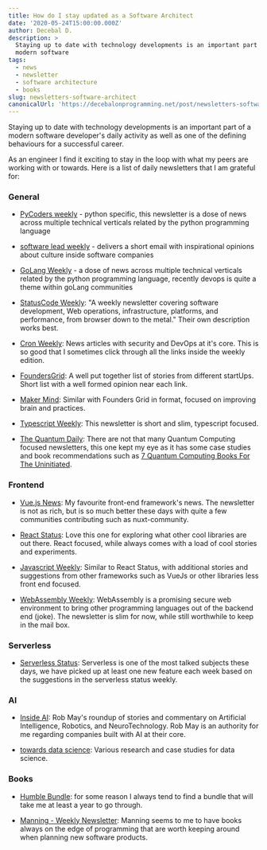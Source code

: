 ```yaml
---
title: How do I stay updated as a Software Architect
date: '2020-05-24T15:00:00.000Z'
author: Decebal D.
description: >
  Staying up to date with technology developments is an important part of a
  modern software 
tags:
  - news
  - newsletter
  - software architecture
  - books
slug: newsletters-software-architect
canonicalUrl: 'https://decebalonprogramming.net/post/newsletters-software-architect'
---
```



Staying up to date with technology developments is an important part of a modern software 
developer's daily activity as well as one of the defining behaviours for a successful
career.

As an engineer I find it exciting to stay in the loop with what my peers are working with or towards.
Here is a list of daily newsletters that I am grateful for:

### General

- [PyCoders weekly](https://pycoders.com/) - python specific, this newsletter is 
a dose of news across multiple technical verticals related by the python programming 
language 

- [software lead weekly](https://softwareleadweekly.com/) - delivers a short email 
with inspirational opinions about culture inside software companies

- [GoLang Weekly](https://golangweekly.com/) - a dose of news across multiple technical verticals related by the python
 programming language, recently devops is quite a theme within goLang communities
 
- [StatusCode Weekly](https://weekly.statuscode.com/): "A weekly newsletter covering
software development, Web operations, infrastructure, platforms, and performance,
 from browser down to the metal." Their own description works best.
 
- [Cron Weekly](https://ma.ttias.be/cronweekly/issue-135/?via=newsletter): News articles
with security and DevOps at it's core. This is so good that I sometimes click through
all the links inside the weekly edition.

- [FoundersGrid](https://smash.vc/startup-newsletter/): A well put together list of
stories from different startUps. Short list with a well formed opinion near each link.

- [Maker Mind](https://us15.campaign-archive.com/home/?u=3463f6d8dc11321cc468d9f9c&id=d634852cd6): 
Similar with Founders Grid in format, focused on improving brain and practices.

- [Typescript Weekly](https://www.typescript-weekly.com/): This newsletter is
short and slim, typescript focused.

- [The Quantum Daily](https://thequantumdaily.com): There are not that many Quantum Computing focused
newsletters, this one kept my eye as it has some case studies and book recommendations 
such as [7 Quantum Computing Books For The Uninitiated](https://thequantumdaily.com/2020/05/15/7-quantum-computing-books-for-the-uninitiated/).

### Frontend
 
- [Vue.js News](https://news.vuejs.org/): My favourite front-end framework's news.
The newsletter is not as rich, but is so much better these days with quite a
few communities contributing such as nuxt-community.

- [React Status](https://react.statuscode.com/): Love this one for exploring 
what other cool libraries are out there. React focused, while always comes with a load
of cool stories and experiments. 

- [Javascript Weekly](https://javascriptweekly.com/): Similar to React Status, with
additional stories and suggestions from other frameworks such as VueJs 
or other libraries less front end focused.

- [WebAssembly Weekly](https://wasmweekly.news/): WebAssembly is a promising secure
web environment to bring other programming languages out of the backend end (joke).
The newsletter is slim for now, while still worthwhile to keep in the mail box. 

### Serverless

- [Serverless Status](https://serverless.email/issues): Serverless is one of the most
talked subjects these days, we have picked up at least one new feature each week
based on the suggestions in the serverless status weekly.

### AI

- [Inside AI](https://inside.com/ai): Rob May's roundup of stories and commentary
on Artificial Intelligence, Robotics, and NeuroTechnology. Rob May is an authority
for me regarding companies built with AI at their core.

- [towards data science](https://towardsdatascience.com): Various research and case
 studies for data science.

### Books

- [Humble Bundle](https://www.humblebundle.com): for some reason I always 
tend to find a bundle that will take me at least a year to go through.

- [Manning - Weekly Newsletter](https://www.manning.com): Manning seems to me to have
books always on the edge of programming that are worth keeping around when planning
new software products.

